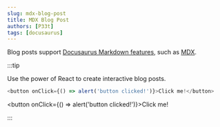 ```yaml
---
slug: mdx-blog-post
title: MDX Blog Post
authors: [P33t]
tags: [docusaurus]
---
```


Blog posts support [Docusaurus Markdown features](https://docusaurus.io/docs/markdown-features), such as [MDX](https://mdxjs.com/).

:::tip

Use the power of React to create interactive blog posts.

```js
<button onClick={() => alert('button clicked!')}>Click me!</button>
```

<button onClick={() => alert('button clicked!')}>Click me!</button>

:::
